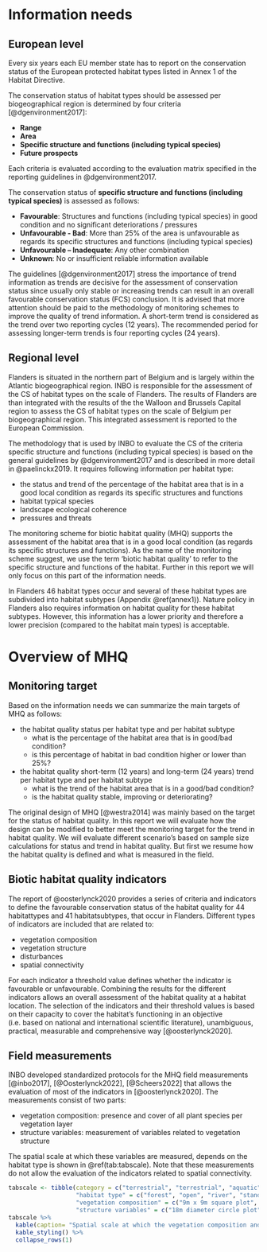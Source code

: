 
# Information needs

## European level

Every six years each EU member state has to report on the conservation status of the European protected habitat types listed in Annex 1 of the Habitat Directive.

The conservation status of habitat types should be assessed per biogeographical region is determined by four criteria [@dgenvironment2017]:

-   **Range**
-   **Area**
-   **Specific structure and functions (including typical species)**
-   **Future prospects**

Each criteria is evaluated according to the evaluation matrix specified in the reporting guidelines in @dgenvironment2017.

The conservation status of **specific structure and functions (including typical species)** is assessed as follows:

-   **Favourable**: Structures and functions (including typical species) in good condition and no significant deteriorations / pressures
-   **Unfavourable - Bad**: More than 25% of the area is unfavourable as regards its specific structures and functions (including typical species)
-   **Unfavourable -- Inadequate**: Any other combination
-   **Unknown**: No or insufficient reliable information available

The guidelines [@dgenvironment2017] stress the importance of trend information as trends are decisive for the assessment of conservation status since usually only stable or increasing trends can result in an overall favourable conservation status (FCS) conclusion. It is advised that more attention should be paid to the methodology of monitoring schemes to improve the quality of trend information. A short-term trend is considered as the trend over two reporting cycles (12 years). The recommended period for assessing longer-term trends is four reporting cycles (24 years).

## Regional level

Flanders is situated in the northern part of Belgium and is largely within the Atlantic biogeographical region. INBO is responsible for the assessment of the CS of habitat types on the scale of Flanders. The results of Flanders are than integrated with the results of the the Walloon and Brussels Capital region to assess the CS of habitat types on the scale of Belgium per biogeographical region. This integrated assessment is reported to the European Commission.

The methodology that is used by INBO to evaluate the CS of the criteria specific structure and functions (including typical species) is based on the general guidelines by @dgenvironment2017 and is described in more detail in @paelinckx2019. It requires following information per habitat type:

-   the status and trend of the percentage of the habitat area that is in a good local condition as regards its specific structures and functions
-   habitat typical species
-   landscape ecological coherence
-   pressures and threats

The monitoring scheme for biotic habitat quality (MHQ) supports the assessment of the habitat area that is in a good local condition (as regards its specific structures and functions). As the name of the monitoring scheme suggest, we use the term 'biotic habitat quality' to refer to the specific structure and functions of the habitat. Further in this report we will only focus on this part of the information needs.

In Flanders 46 habitat types occur and several of these habitat types are subdivided into habitat subtypes (Appendix \@ref(annex1)). Nature policy in Flanders also requires information on habitat quality for these habitat subtypes. However, this information has a lower priority and therefore a lower precision (compared to the habitat main types) is acceptable.   


# Overview of MHQ

## Monitoring target 

Based on the information needs we can summarize the main targets of MHQ as follows:

+ the habitat quality status per habitat type and per habitat subtype
  + what is the percentage of the habitat area that is in good/bad condition?
  + is this percentage of habitat in bad condition  higher or lower than 25%?
  
+ the habitat quality short-term (12 years) and long-term (24 years) trend per habitat type and per habitat subtype
  + what is the trend of the habitat area that is in a good/bad condition?
  + is the habitat quality stable, improving or deteriorating?

The original design of MHQ [@westra2014] was mainly based on the target for the status of habitat quality. In this report we will evaluate how the design can be modified to better meet the monitoring target for the trend in habitat quality. We will evaluate different scenario's based on sample size calculations for status and trend in habitat quality. But first we resume how the habitat quality is defined and what is measured in the field.


## Biotic habitat quality indicators

The report of @oosterlynck2020 provides a series of criteria and indicators to define the favourable conservation status of the habitat quality for 44 habitattypes and 41 habitatsubtypes, that occur in Flanders. Different types of indicators are included that are related to:

+ vegetation composition
+ vegetation structure
+ disturbances
+ spatial connectivity

For each indicator a threshold value defines whether the indicator is favourable or unfavourable. Combining the results for the different indicators allows an overall assessment of the habitat quality at a habitat location. The selection of the indicators and their threshold values is based on their capacity to cover the habitat's functioning in an objective (i.e. based on national and international scientific literature), unambiguous, practical, measurable and comprehensive way [@oosterlynck2020]. 

## Field measurements

INBO developed standardized protocols for the MHQ field measurements [@inbo2017], [@Oosterlynck2022], [@Scheers2022]  that allows the evaluation of most of the indicators in [@oosterlynck2020]. The measurements consist of two parts:

+ vegetation composition: presence and cover of all plant species per vegetation layer
+ structure variables: measurement of variables related to vegetation structure

The spatial scale at which these variables are measured, depends on the habitat type is shown in \@ref(tab:tabscale). Note that these measurements do not allow the evaluation of the indicators related to spatial connectivity.  

```r
tabscale <- tibble(category = c("terrestrial", "terrestrial", "aquatic", "aquatic"),
                   "habitat type" = c("forest", "open", "river", "standing water"),
                   "vegetation composition" = c("9m x 9m square plot", "3m x 3m square plot", "100m river segment", "entire water body"),
                   "structure variables" = c("18m diameter circle plot", "18m diameter circle plot", "100m river segment", "entire water body"))
tabscale %>%
  kable(caption= "Spatial scale at which the vegetation composition and structure variables are measured") %>%
  kable_styling() %>%
  collapse_rows(1)
```














